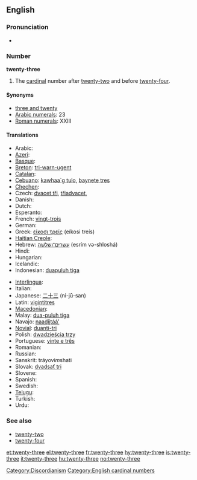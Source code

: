 ==English==

===Pronunciation===
* {{audio|en-us-twenty-three.ogg|Audio (US)}}

===Number===
'''twenty-three'''

# The [[cardinal]] number after [[twenty-two]] and before [[twenty-four]].

====Synonyms====
* [[three and twenty]]
* [[w:Arabic numerals|Arabic numerals]]: 23
* [[w:Roman numerals|Roman numerals]]: XXIII

====Translations====
{{trans-top|twenty-three}}
* Arabic: {{Arab|[[ثلاثة وعشرين]]}} {{unicode|(θalāθa w-ʕišrīn)}}
* [[Azeri]]: {{t|az|iyirmi üç}}
* [[Basque]]: {{t|eu|hogeita hiru|xs=Basque}}
* [[Breton]]: [[tri-warn-ugent]]
* [[Catalan]]: {{t+|ca|vint-i-tres}}
* [[Cebuano]]: [[kawhaa`g tulo]], [[baynete tres]]
* [[Chechen]]: {{tø|ce|ткъе кхоъ|tr=tqe qo’}}
* Czech: [[dvacet tři]], [[třiadvacet]],
* Danish: {{t-|da|treogtyve}}
* Dutch: {{t+|nl|drieëntwintig}}
* Esperanto: {{t-|eo|dudek tri|xs=Esperanto}}
* French: [[vingt-trois]] {{m}}
* German: {{t+|de|dreiundzwanzig}}
* Greek: [[είκοσι τρείς]] (eíkosi treís)
* [[Haitian Creole]]: {{tø|ht|venntwa}}
* Hebrew: [[עשרים־ושלשה]] (esrím və-shloshá)
* Hindi: {{t+|hi|तेईस|tr=teyees|xs=Hindi}}
* Hungarian: {{t+|hu|huszonhárom}}
* Icelandic: {{t+|is|tuttugu og þrír}}
* Indonesian: [[duapuluh tiga]]
{{trans-mid}}
* [[Interlingua]]: {{t|ia|vinti-tres}}
* Italian: {{t+|it|ventitré}}
* Japanese: [[二十三]] (ni-jū-san)
* Latin: [[vigintitres]]
* [[Macedonian]]: {{t|mk|дваесет и три|tr=dváeset i tri}}
* Malay: [[dua-puluh tiga]]
* Navajo: [[naadįįtááʼ]]
* [[Novial]]: [[duanti-tri]]
* Polish: [[dwadzieścia trzy]]
* Portuguese: [[vinte e três]] {{m}}
* Romanian: {{t-|ro|douăzeci şi trei}}
* Russian: {{t-|ru|двадцать три|tr=dvádsat’ tri}}
* Sanskrit: tráyovi''m''shati
* Slovak: [[dvadsať tri]]
* Slovene: {{t|sl|triindvajset}}
* Spanish: {{t+|es|veintitrés}}
* Swedish: {{t+|sv|tjugotre}}
* [[Telugu]]: {{t|te|ఇరవై మూడు|tr=iravai mooDu}}
* Turkish: {{t-|tr|yirmi üç}}
* Urdu: {{t-|ur|تیئیس|tr=teyees|xs=Urdu}}
{{trans-bottom}}

===See also===
* [[twenty-two]]
* [[twenty-four]]

[[Category:Discordianism]]
[[Category:English cardinal numbers]]

[[et:twenty-three]]
[[el:twenty-three]]
[[fr:twenty-three]]
[[hy:twenty-three]]
[[is:twenty-three]]
[[it:twenty-three]]
[[hu:twenty-three]]
[[no:twenty-three]]